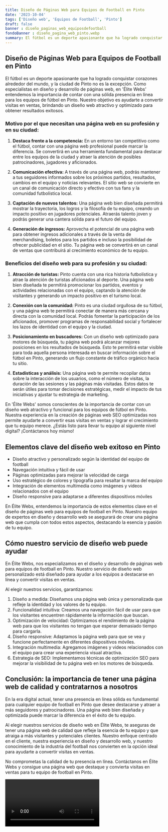```yaml
---
title: Diseño de Páginas Web para Equipos de Football en Pinto
date: '2023-10-04'
tags: ['Diseño web', 'Equipos de Football', 'Pinto']
draft: false
banner : diseño_paginas_web_equiposdefootball
fondoBanner : diseño_pagina_web_pinto.webp
summary: El fútbol es un deporte apasionante que ha logrado conquistar corazones alrededor del mundo, y la ciudad de Pinto no es la excepción. Como especialistas en diseño y desarrollo de páginas web, en 'Élite Webs' entendemos la importancia de contar con una sólida presencia en línea para los equipos de fútbol en Pinto. Nuestro objetivo es ayudarte a convertir visitas en ventas, brindando un diseño web atractivo y optimizado para obtener resultados exitosos.
---
```


## Diseño de Páginas Web para Equipos de Football en Pinto

El fútbol es un deporte apasionante que ha logrado conquistar corazones alrededor del mundo, y la ciudad de Pinto no es la excepción. Como especialistas en diseño y desarrollo de páginas web, en 'Élite Webs' entendemos la importancia de contar con una sólida presencia en línea para los equipos de fútbol en Pinto. Nuestro objetivo es ayudarte a convertir visitas en ventas, brindando un diseño web atractivo y optimizado para obtener resultados exitosos.

### Motivo por el que necesitan una página web en su profesión y en su ciudad:

1. **Destaca frente a la competencia:** En un entorno tan competitivo como el fútbol, contar con una página web profesional puede marcar la diferencia. Se convertirá en una herramienta fundamental para destacar entre los equipos de la ciudad y atraer la atención de posibles patrocinadores, jugadores y aficionados.

2. **Comunicación efectiva:** A través de una página web, podrás mantener a tus seguidores informados sobre los próximos partidos, resultados, cambios en el equipo y noticias relevantes. El sitio web se convierte en un canal de comunicación directo y efectivo con tus fans y la comunidad futbolística local.

3. **Captación de nuevos talentos:** Una página web bien diseñada permitirá mostrar la trayectoria, los logros y la filosofía de tu equipo, creando un impacto positivo en jugadores potenciales. Atraerás talento joven y podrás generar una cantera sólida para el futuro del equipo.

4. **Generación de ingresos:** Aprovecha el potencial de una página web para obtener ingresos adicionales a través de la venta de merchandising, boletos para los partidos e incluso la posibilidad de ofrecer publicidad en el sitio. Tu página web se convertirá en un canal de ventas que contribuirá al crecimiento económico de tu equipo.

### Beneficios del diseño web para su profesión y su ciudad:

1. **Atracción de turistas:** Pinto cuenta con una rica historia futbolística y atrae la atención de turistas aficionados al deporte. Una página web bien diseñada te permitirá promocionar los partidos, eventos y actividades relacionadas con el equipo, captando la atención de visitantes y generando un impacto positivo en el turismo local.

2. **Conexión con la comunidad:** Pinto es una ciudad orgullosa de su fútbol, y una página web te permitirá conectar de manera más cercana y directa con la comunidad local. Podrás fomentar la participación de los aficionados, promover programas de responsabilidad social y fortalecer los lazos de identidad con el equipo y la ciudad.

3. **Posicionamiento en buscadores:** Con un diseño web optimizado para motores de búsqueda, tu página web podrá alcanzar mejores posiciones en los resultados de búsqueda. Esto te permitirá estar visible para toda aquella persona interesada en buscar información sobre el fútbol en Pinto, generando un flujo constante de tráfico orgánico hacia tu sitio.

4. **Estadísticas y análisis:** Una página web te permite recopilar datos sobre la interacción de los usuarios, como el número de visitas, la duración de las sesiones y las páginas más visitadas. Estos datos te serán útiles para tomar decisiones estratégicas, medir el impacto de tus iniciativas y ajustar tu estrategia de marketing.

En 'Élite Webs' somos conscientes de la importancia de contar con un diseño web atractivo y funcional para los equipos de fútbol en Pinto. Nuestra experiencia en la creación de páginas web SEO optimizadas nos permite ayudarte a convertir esas visitas en ventas y lograr el crecimiento que tu equipo merece. ¿Estás listo para llevar tu equipo al siguiente nivel digital? ¡Contáctanos hoy mismo!

<GifSeo />

<Cta />

## Elementos clave del diseño web exitoso en Pinto

- Diseño atractivo y personalizado según la identidad del equipo de football
- Navegación intuitiva y fácil de usar
- Páginas optimizadas para mejorar la velocidad de carga
- Uso estratégico de colores y tipografía para resaltar la marca del equipo
- Integración de elementos multimedia como imágenes y videos relacionados con el equipo
- Diseño responsive para adaptarse a diferentes dispositivos móviles

En Élite Webs, entendemos la importancia de estos elementos clave en el diseño de páginas web para equipos de football en Pinto. Nuestro equipo de expertos en diseño y desarrollo web se asegurará de crear una página web que cumpla con todos estos aspectos, destacando la esencia y pasión de tu equipo.

## Cómo nuestro servicio de diseño web puede ayudar

En Élite Webs, nos especializamos en el diseño y desarrollo de páginas web para equipos de football en Pinto. Nuestro servicio de diseño web personalizado está diseñado para ayudar a los equipos a destacarse en línea y convertir visitas en ventas.

Al elegir nuestros servicios, garantizamos:

1. Diseño a medida: Diseñamos una página web única y personalizada que refleje la identidad y los valores de tu equipo.
2. Funcionalidad intuitiva: Creamos una navegación fácil de usar para que los visitantes encuentren rápidamente la información que buscan.
3. Optimización de velocidad: Optimizamos el rendimiento de la página web para que los visitantes no tengan que esperar demasiado tiempo para cargarla.
4. Diseño responsive: Adaptamos la página web para que se vea y funcione perfectamente en diferentes dispositivos móviles.
5. Integración multimedia: Agregamos imágenes y videos relacionados con el equipo para crear una experiencia visual atractiva.
6. Estrategia de SEO: Implementamos técnicas de optimización SEO para mejorar la visibilidad de tu página web en los motores de búsqueda.

## Conclusión: la importancia de tener una página web de calidad y contratarnos a nosotros

En la era digital actual, tener una presencia en línea sólida es fundamental para cualquier equipo de football en Pinto que desee destacarse y atraer a más seguidores y patrocinadores. Una página web bien diseñada y optimizada puede marcar la diferencia en el éxito de tu equipo.

Al elegir nuestros servicios de diseño web en Élite Webs, te aseguras de tener una página web de calidad que refleje la esencia de tu equipo y que atraiga a más visitantes y potenciales clientes. Nuestro enfoque centrado en el cliente, nuestra experiencia en diseño y desarrollo web, y nuestro conocimiento de la industria del football nos convierten en la opción ideal para ayudarte a convertir visitas en ventas.

No comprometas la calidad de tu presencia en línea. Contáctanos en Élite Webs y consigue una página web que destaque y convierta visitas en ventas para tu equipo de football en Pinto.

<Video />

<CtaBot job='Equipos de Football' city='Pinto'/>

<Gmaps query='Pinto+españa+maps' />